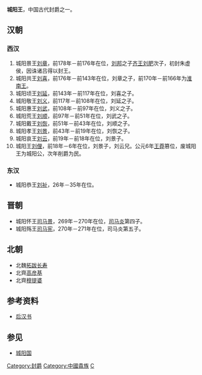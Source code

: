 '''城阳王'''，中国古代封爵之一。

==汉朝==
===西汉===
#城阳景王[[刘章_(城阳王)|刘章]]，前178年－前176年在位，[[刘邦|刘邦]]之子[[齐王|齐王]][[刘肥|刘肥]]次子，初封朱虚侯，因诛诸吕得以封王。 
#城阳共王[[刘喜_(城阳王)|刘喜]]，前176年－前143年在位，刘章之子，前170年－前166年为[[淮南王|淮南王]]。
#城阳顷王[[刘延_(城阳王)|刘延]]，前143年－前117年在位，刘喜之子。
#城阳敬王[[刘义_(城阳王)|刘义]]，前117年－前108年在位，刘延之子。
#城阳惠王[[刘武_(城阳王)|刘武]]，前108年－前97年在位，刘义之子。
#城阳荒王[[刘顺_(城阳王)|刘顺]]，前97年－前51年在位，刘武之子。
#城阳戴王[[刘恢_(城阳王)|刘恢]]，前51年－前43年在位，刘顺之子。
#城阳孝王[[刘景_(城阳王)|刘景]]，前43年－前19年在位，刘恢之子。
#城阳哀王[[刘云_(城阳王)|刘云]]，前19年－前18年在位，刘景子。
#城阳王[[刘俚|刘俚]]，前18年－6年在位，刘景子，刘云兄。公元6年[[王莽|王莽]]篡位，废城阳王为城阳公，次年削爵为民。

===东汉===
*城阳恭王[[刘祉|刘祉]]，26年－35年在位。

==晋朝==
*城阳怀王[[司马景|司马景]]，269年－270年在位，[[司马炎|司马炎]]第四子。
*城阳殇王[[司马宪|司马宪]]，270年－271年在位，司马炎第五子。

==北朝==
*北魏[[拓跋长寿|拓跋长寿]]
*北齊[[高彦基|高彦基]]
*北齊[[穆提婆|穆提婆]]

==参考资料==
*[[后汉书|后汉书]]

==参见==
*[[城阳国|城阳国]]

[[Category:封爵|Category:封爵]]
[[Category:中國貴族|Category:中國貴族]]
[[Category:汉朝诸侯王封号|C]]
{{disambig|Cat=三字封號消歧義}}